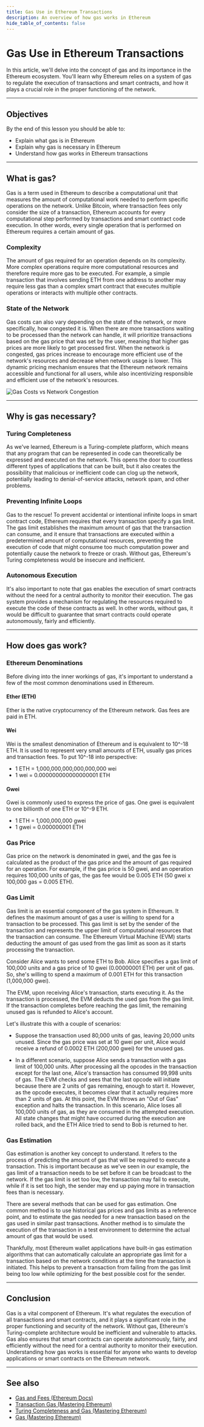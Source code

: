 ```yaml
---
title: Gas Use in Ethereum Transactions
description: An overview of how gas works in Ethereum
hide_table_of_contents: false
---
```


# Gas Use in Ethereum Transactions
In this article, we'll delve into the concept of gas and its importance in the Ethereum ecosystem. You'll learn why Ethereum relies on a system of gas to regulate the execution of transactions and smart contracts, and how it plays a crucial role in the proper functioning of the network.

---

## Objectives

By the end of this lesson you should be able to:

- Explain what gas is in Ethereum
- Explain why gas is necessary in Ethereum
- Understand how gas works in Ethereum transactions

---

## What is gas?

Gas is a term used in Ethereum to describe a computational unit that measures the amount of computational work needed to perform specific operations on the network. Unlike Bitcoin, where transaction fees only consider the size of a transaction, Ethereum accounts for every computational step performed by transactions and smart contract code execution. In other words, every single operation that is performed on Ethereum requires a certain amount of gas.

### Complexity

The amount of gas required for an operation depends on its complexity. More complex operations require more computational resources and therefore require more gas to be executed. For example, a simple transaction that involves sending ETH from one address to another may require less gas than a complex smart contract that executes multiple operations or interacts with multiple other contracts.

### State of the Network

Gas costs can also vary depending on the state of the network, or more specifically, how congested it is. When there are more transactions waiting to be processed than the network can handle, it will prioritize transactions based on the gas price that was set by the user, meaning that higher gas prices are more likely to get processed first. When the network is congested, gas prices increase to encourage more efficient use of the network's resources and decrease when network usage is lower. This dynamic pricing mechanism ensures that the Ethereum network remains accessible and functional for all users, while also incentivizing responsible and efficient use of the network's resources.

![Gas Costs vs Network Congestion](/images/learn/introduction-to-ethereum/gas-costs.png)

---

## Why is gas necessary?

### Turing Completeness

As we've learned, Ethereum is a Turing-complete platform, which means that any program that can be represented in code can theoretically be expressed and executed on the network. This opens the door to countless different types of applications that can be built, but it also creates the possibility that malicious or inefficient code can clog up the network, potentially leading to denial-of-service attacks, network spam, and other problems.

### Preventing Infinite Loops

Gas to the rescue! To prevent accidental or intentional infinite loops in smart contract code, Ethereum requires that every transaction specify a gas limit. The gas limit establishes the maximum amount of gas that the transaction can consume, and it ensure that transactions are executed within a predetermined amount of computational resources, preventing the execution of code that might consume too much computation power and potentially cause the network to freeze or crash. Without gas, Ethereum's Turing completeness would be insecure and inefficient.

### Autonomous Execution

It's also important to note that gas enables the execution of smart contracts without the need for a central authority to monitor their execution. The gas system provides a mechanism for regulating the resources required to execute the code of these contracts as well. In other words, without gas, it would be difficult to guarantee that smart contracts could operate autonomously, fairly and efficiently.

---

## How does gas work?

### Ethereum Denominations

Before diving into the inner workings of gas, it's important to understand a few of the most common denominations used in Ethereum.

#### Ether (ETH)

Ether is the native cryptocurrency of the Ethereum network. Gas fees are paid in ETH.

#### Wei

Wei is the smallest denomination of Ethereum and is equivalent to 10^-18 ETH. It is used to represent very small amounts of ETH, usually gas prices and transaction fees. To put 10^-18 into perspective:

- 1 ETH = 1,000,000,000,000,000,000 wei
- 1 wei = 0.000000000000000001 ETH

#### Gwei

Gwei is commonly used to express the price of gas. One gwei is equivalent to one billionth of one ETH or 10^-9 ETH.

- 1 ETH = 1,000,000,000 gwei
- 1 gwei = 0.000000001 ETH

### Gas Price

Gas price on the network is denominated in gwei, and the gas fee is calculated as the product of the gas price and the amount of gas required for an operation. For example, if the gas price is 50 gwei, and an operation requires 100,000 units of gas, the gas fee would be 0.005 ETH (50 gwei x 100,000 gas = 0.005 ETH).

### Gas Limit

Gas limit is an essential component of the gas system in Ethereum. It defines the maximum amount of gas a user is willing to spend for a transaction to be processed. This gas limit is set by the sender of the transaction and represents the upper limit of computational resources that the transaction can consume. The Ethereum Virtual Machine (EVM) starts deducting the amount of gas used from the gas limit as soon as it starts processing the transaction.

Consider Alice wants to send some ETH to Bob. Alice specifies a gas limit of 100,000 units and a gas price of 10 gwei (0.00000001 ETH) per unit of gas. So, she's willing to spend a maximum of 0.001 ETH for this transaction (1,000,000 gwei).

The EVM, upon receiving Alice's transaction, starts executing it. As the transaction is processed, the EVM deducts the used gas from the gas limit. If the transaction completes before reaching the gas limit, the remaining unused gas is refunded to Alice's account.

Let's illustrate this with a couple of scenarios:

- Suppose the transaction used 80,000 units of gas, leaving 20,000 units unused. Since the gas price was set at 10 gwei per unit, Alice would receive a refund of 0.0002 ETH (200,000 gwei) for the unused gas.

- In a different scenario, suppose Alice sends a transaction with a gas limit of 100,000 units. After processing all the opcodes in the transaction except for the last one, Alice's transaction has consumed 99,998 units of gas. The EVM checks and sees that the last opcode will initiate because there are 2 units of gas remaining, enough to start it. However, as the opcode executes, it becomes clear that it actually requires more than 2 units of gas. At this point, the EVM throws an "Out of Gas" exception and halts the transaction. In this scenario, Alice loses all 100,000 units of gas, as they are consumed in the attempted execution. All state changes that might have occurred during the execution are rolled back, and the ETH Alice tried to send to Bob is returned to her.

### Gas Estimation

Gas estimation is another key concept to understand. It refers to the process of predicting the amount of gas that will be required to execute a transaction. This is important because as we've seen in our example, the gas limit of a transaction needs to be set before it can be broadcast to the network. If the gas limit is set too low, the transaction may fail to execute, while if it is set too high, the sender may end up paying more in transaction fees than is necessary.

There are several methods that can be used for gas estimation. One common method is to use historical gas prices and gas limits as a reference point, and to estimate the gas needed for a new transaction based on the gas used in similar past transactions. Another method is to simulate the execution of the transaction in a test environment to determine the actual amount of gas that would be used.

Thankfully, most Ethereum wallet applications have built-in gas estimation algorithms that can automatically calculate an appropriate gas limit for a transaction based on the network conditions at the time the transaction is initiated. This helps to prevent a transaction from failing from the gas limit being too low while optimizing for the best possible cost for the sender.

---

## Conclusion

Gas is a vital component of Ethereum. It's what regulates the execution of all transactions and smart contracts, and it plays a significant role in the proper functioning and security of the network. Without gas, Ethereum's Turing-complete architecture would be inefficient and vulnerable to attacks. Gas also ensures that smart contracts can operate autonomously, fairly, and efficiently without the need for a central authority to monitor their execution. Understanding how gas works is essential for anyone who wants to develop applications or smart contracts on the Ethereum network.

---

## See also

- [Gas and Fees (Ethereum Docs)](https://ethereum.org/en/developers/docs/gas/)
- [Transaction Gas (Mastering Ethereum)](https://github.com/ethereumbook/ethereumbook/blob/develop/06transactions.asciidoc#transaction-gas)
- [Turing Completeness and Gas (Mastering Ethereum)](https://github.com/ethereumbook/ethereumbook/blob/develop/13evm.asciidoc#turing-completeness-and-gas)
- [Gas (Mastering Ethereum)](https://github.com/ethereumbook/ethereumbook/blob/develop/13evm.asciidoc#gas)


[Ethereum Docs]: https://ethereum.org/en/developers/docs/
[Mastering Ethereum]: https://github.com/ethereumbook/ethereumbook
[Ethereum denominations]: https://www.gemini.com/en-US/cryptopedia/satoshi-value-gwei-to-ether-to-wei-converter-eth-gwei
